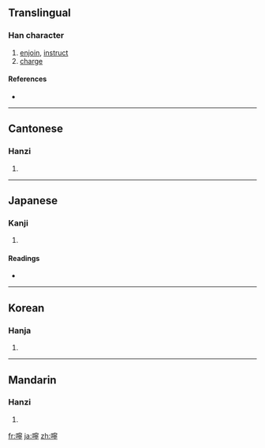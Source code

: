 {{also|咛}}
==Translingual==

===Han character===
{{Han char|rn=30|rad=口|as=14|sn=17|four=6302<sub>1</sub>|canj=口十心弓 (RJPN)}}

# [[enjoin]], [[instruct]]
# [[charge]]

====References====
* {{Han ref|kx=0211.230|dkj=04445|dj=0434.180|hdz=10697.180|uh=5680|ud=22144|bh=C07B|bd=49275}}

----

==Cantonese==

===Hanzi===
{{yue-hanzi|jyut=|y=ning4|sim=咛}}

# {{defn|Cantonese}}

----

==Japanese==

===Kanji===
{{ja-kanji|grade=|rs=口14}}

# {{defn|Japanese}}

====Readings====
* {{ja-readings|on=[[でい]] (dei), [[にょう]] (nyō), [[ねい]] (nei)|kun=}}

----

==Korean==

===Hanja===
{{ko-hanja|hangeul=녕|rv=nyeong|mr=nyŏng}}

# {{defn|Korean}}

----

==Mandarin==

===Hanzi===
{{cmn-hanzi|sim=咛|pin=[[níng]] ([[ning2]])|wg=ning<sup>2</sup>}}

# {{defn|Mandarin}}

[[fr:嚀]]
[[ja:嚀]]
[[zh:嚀]]